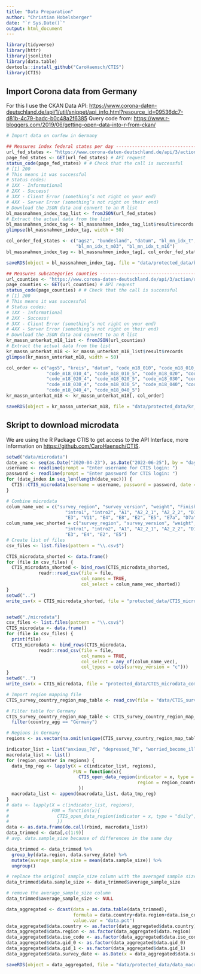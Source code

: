 ```yaml
---
title: "Data Preparation"
author: "Christian Hobelsberger"
date: "`r Sys.Date()`"
output: html_document
---
```


```r
library(tidyverse)
library(httr)
library(jsonlite)
library(data.table)
devtools::install_github("CaroHaensch/CTIS")
library(CTIS)
```

## Import Corona data from Germany

For this I use the CKAN Data API: <https://www.corona-daten-deutschland.de/api/1/util/snippet/api_info.html?resource_id=09536dc7-d81b-4c79-badc-b0c48a2f6385>
Query code from: <https://www.r-bloggers.com/2019/06/getting-open-data-into-r-from-ckan/>
```r
# Import data on curfew in Germany

## Measures index federal states per day ----------------------------------------------------
url_fed_states <- "https://www.corona-daten-deutschland.de/api/3/action/datastore_search_sql?sql=SELECT%20*%20from%20%22dff8926f-3006-4260-bc71-06b86d521811%22%20"
page_fed_states <- GET(url_fed_states) # API request
status_code(page_fed_states) # # Check that the call is successful
# [1] 200
# This means it was successful
# Status codes:
# 1XX - Informational
# 2XX - Success!
# 3XX - Client Error (something’s not right on your end)
# 4XX - Server Error (something’s not right on their end)
# Download the JSON data and convert to an R list
bl_massnahmen_index_tag_list <- fromJSON(url_fed_states)
# Extract the actual data from the list
bl_massnahmen_index_tag <- bl_massnahmen_index_tag_list$result$records
glimpse(bl_massnahmen_index_tag, width = 50)

col_order_fed_states <- c("ags2", "bundesland", "datum", "bl_mn_idx_t", "bl_mn_idx_t_m02a", "bl_mn_idx_t_m02b", 
                          "bl_mn_idx_t_m03", "bl_mn_idx_t_m16")
bl_massnahmen_index_tag <- bl_massnahmen_index_tag[, col_order_fed_states]

saveRDS(object = bl_massnahmen_index_tag, file = "data/protected_data/bl_massnahmen_index_tag.RDS")

## Measures subcategories counties ----------------------------------------------------------
url_counties <- "https://www.corona-daten-deutschland.de/api/3/action/datastore_search_sql?sql=SELECT%20*%20from%20%2209536dc7-d81b-4c79-badc-b0c48a2f6385%22"
page_counties <- GET(url_counties) # API request
status_code(page_counties) # # Check that the call is successful
# [1] 200
# This means it was successful
# Status codes:
# 1XX - Informational
# 2XX - Success!
# 3XX - Client Error (something’s not right on your end)
# 4XX - Server Error (something’s not right on their end)
# Download the JSON data and convert to an R list
kr_massn_unterkat_m18_list <- fromJSON(url_counties)
# Extract the actual data from the list
kr_massn_unterkat_m18 <- kr_massn_unterkat_m18_list$result$records
glimpse(kr_massn_unterkat_m18, width = 50)

col_order <- c("ags5", "kreis", "datum", "code_m18_010", "code_m18_010_1", "code_m18_010_2", "code_m18_010_3", 
               "code_m18_010_4", "code_m18_010_5", "code_m18_020", "code_m18_020_1", "code_m18_020_2", "code_m18_020_3",
               "code_m18_020_4", "code_m18_020_5", "code_m18_030", "code_m18_030_1", "code_m18_030_2", "code_m18_030_3",
               "code_m18_030_4", "code_m18_030_5", "code_m18_040", "code_m18_040_1", "code_m18_040_2", "code_m18_040_3",
               "code_m18_040_4", "code_m18_040_5")
kr_massn_unterkat_m18 <- kr_massn_unterkat_m18[, col_order]

saveRDS(object = kr_massn_unterkat_m18, file = "data/protected_data/kr_massn_unterkat_m18.RDS")
```

## Skript to download microdata
We are using the R Package CTIS to get access to the API Interface, more information on <https://github.com/CaroHaensch/CTIS>.

```r



setwd("data/microdata")
date_vec <- seq(as.Date("2020-04-23"), as.Date("2022-06-25"), by = "day") # Second date is end date
username <- readline(prompt = "Enter username for CTIS login: ")
password <- readline(prompt = "Enter password for CTIS login: ")
for (date_index in seq_len(length(date_vec))) {
  CTIS::CTIS_microdata(username = username, password = password, date = as.character(date_vec[date_index]), type = "full")
}

# Combine microdata
colum_name_vec = c("survey_region", "survey_version", "weight", "Finished", "RecordedDate", "module",
                      "intro1", "intro2", "A1", "A2_2_1", "A2_2_2", "D1", "D2", "D4", "D5",
                      "E3", "V11", "E4", "E8", "E2", "E5", "E7a", "D7a", "D10")
colum_name_vec_shorted = c("survey_region", "survey_version", "weight", "Finished", "RecordedDate",
                      "intro1", "intro2", "A1", "A2_2_1", "A2_2_2", "D1", "D2", "D4",
                      "E3", "E4", "E2", "E5")
# Create list of files
csv_files <- list.files(pattern = "\\.csv$")

CTIS_microdata_shorted <- data.frame()
for (file in csv_files) {
  CTIS_microdata_shorted <- bind_rows(CTIS_microdata_shorted, 
            readr::read_csv(file = file, 
                            col_names = TRUE, 
                            col_select = colum_name_vec_shorted))
}
setwd("..")
write_csv(x = CTIS_microdata_shorted, file = "protected_data/CTIS_microdata_shorted.csv")


setwd("./microdata")
csv_files <- list.files(pattern = "\\.csv$")
CTIS_microdata <- data.frame()
for (file in csv_files) {
  print(file)
  CTIS_microdata <- bind_rows(CTIS_microdata,
            readr::read_csv(file = file,
                            col_names = TRUE,
                            col_select = any_of(colum_name_vec),
                            col_types = cols(survey_version = "c")))
}
setwd("..")
write_csv(x = CTIS_microdata, file = "protected_data/CTIS_microdata_complete.csv")
```

```r
# Import region mapping file
CTIS_survey_country_region_map_table <- read_csv(file = "data/CTIS_survey_country_region_map_table.csv")

# Filter table for Germany
CTIS_survey_country_region_map_table <- CTIS_survey_country_region_map_table %>%
  filter(country_agg == "Germany")

# Regions in Germany
regions <- as.vector(na.omit(unique(CTIS_survey_country_region_map_table$region_agg)))
```

```r
indicator_list = list("anxious_7d", "depressed_7d", "worried_become_ill", "finance", "food_security")
macrodata_list <- list()
for (region_counter in regions) {
  data_tmp_reg <- lapply(X = c(indicator_list, regions), 
                         FUN = function(x){
                           CTIS_open_data_region(indicator = x, type = "daily", country = "Germany", 
                                                 region = region_counter, daterange = "")
                           })
  macrodata_list <- append(macrodata_list, data_tmp_reg)
}
# data <- lapply(X = c(indicator_list, regions), 
#                FUN = function(x){
#                  CTIS_open_data_region(indicator = x, type = "daily", country = "Germany", region = "Bayern", daterange = "")
#                  })
data <- as.data.frame(do.call(rbind, macrodata_list))
data_trimmed <- data[,c(1:9)]
# avg. data.sample_size because of differences in the same day

data_trimmed <- data_trimmed %>% 
  group_by(data.region, data.survey_date) %>% 
  mutate(average_sample_size = mean(data.sample_size)) %>% 
  ungroup()

# replace the original sample_size column with the averaged sample size
data_trimmed$data.sample_size <- data_trimmed$average_sample_size

# remove the average_sample_size column
data_trimmed$average_sample_size <- NULL

data_aggregated <- dcast(data = as.data.table(data_trimmed), 
                         formula = data.country+data.region+data.iso_code+data.gid_0+data.gid_1+data.survey_date+data.sample_size~data.indicator, 
                         value.var = "data.pct")
data_aggregated$data.country <- as.factor(data_aggregated$data.country)
data_aggregated$data.region <- as.factor(data_aggregated$data.region)
data_aggregated$data.iso_code <- as.factor(data_aggregated$data.iso_code)
data_aggregated$data.gid_0 <- as.factor(data_aggregated$data.gid_0)
data_aggregated$data.gid_1 <- as.factor(data_aggregated$data.gid_1)
data_aggregated$data.survey_date <- as.Date(x = data_aggregated$data.survey_date, "%Y%m%d")

saveRDS(object = data_aggregated, file = "data/protected_data/data_macrodata.RDS")
```

